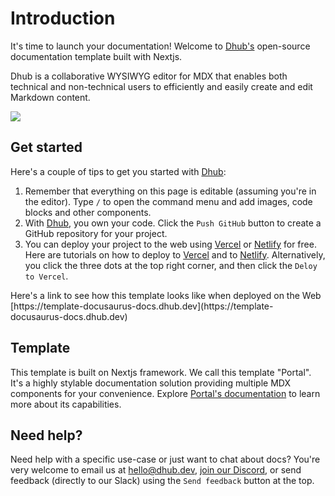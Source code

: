 # Introduction

It's time to launch your documentation! Welcome to [Dhub's](https://dhub.dev) open-source documentation template built with Nextjs.

<Callout type="info">
  Dhub is a collaborative WYSIWYG editor for MDX that enables both technical and non-technical users to efficiently and easily create and edit Markdown content.
</Callout>

![](/img/rocket.webp)

## Get started

Here's a couple of tips to get you started with [Dhub](https://dhub.dev):

1. Remember that everything on this page is editable (assuming you're in the editor). Type `/` to open the command menu and add images, code blocks and other components.
2. With [Dhub](https://dhub.dev), you own your code. Click the `Push GitHub` button to create a GitHub repository for your project.
3. You can deploy your project to the web using [Vercel](https://vercel.com/) or [Netlify](https://netlify.com/) for free. Here are tutorials on how to deploy to [Vercel](https://vercel.com/) and to [Netlify](https://netlify.com/). Alternatively, you click the three dots at the top right corner, and then click the `Deloy to Vercel`.

<Callout type="info" title="Preview URL">
  Here's a link to see how this template looks like when deployed on the Web <br /> [https://template-docusaurus-docs.dhub.dev](https://template-docusaurus-docs.dhub.dev)
</Callout>

## Template

This template is built on Nextjs framework. We call this template "Portal". It's a highly stylable documentation solution providing multiple MDX components for your convenience. Explore [Portal's documentation](https://portal.dhub.dev) to learn more about its capabilities.

## Need help?

Need help with a specific use-case or just want to chat about docs? You're very welcome to email us at [hello@dhub.dev](hello@dhub.dev), [join our Discord](https://discord.gg/6qGnyrt7xy), or send feedback (directly to our Slack) using the `Send feedback` button at the top.
